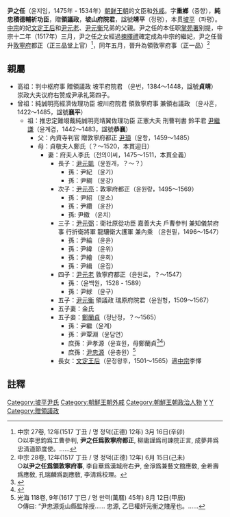'''尹之任'''（윤지임，1475年 - 1534年）[[朝鲜王朝|朝鲜王朝]]的文臣和[[外戚|外戚]]。字'''重鄕'''（중향），'''純忠積德輔祈功臣'''，贈'''領議政'''，'''坡山府院君'''，諡號'''靖平'''（정평），本贯[[坡平|坡平]]（파평）。[[朝鮮中宗|中宗]]的妃[[文定王后|文定王后]]和[[尹元老|尹元老]]、[[尹元衡|尹元衡]]兄弟的父親。尹之任的本任职[[掌苑署|掌苑署]]别提，中宗十二年（1517年）三月，尹之任之女經過[[揀擇禮|揀擇禮]]確定成為中宗的繼妃，尹之任晉升[[敦寧府|敦寧府]]都正（正三品堂上官）<ref>中宗 27卷, 12年(1517 丁丑 / 명 정덕(正德) 12年) 3月 16日(辛卯)<br>○以李思鈞爲工曹參判, '''尹之任爲敦寧府都正''', 柳庸謹爲司諫院正言, 成夢井爲忠淸道節度使。……</ref>，同年五月，晉升為領敦寧府事（正一品）<ref>中宗 28卷, 12年(1517 丁丑 / 명 정덕(正德) 12年) 6月 15日(己未)<br>○'''以尹之任爲領敦寧府事''', 李自華爲漢城府右尹, 金淨爲兼藝文館應敎, 金希壽爲應敎, 孔瑞麟爲副應敎, 李淸爲校理。</ref>

==親屬==
*高祖：判中枢府事 贈領議政 坡平府院君 {{tsl|ko|윤번|尹璠}}（윤번，1384～1448，諡號'''貞靖'''） 崇政大夫议府右赞成尹承礼第四子。 
*曾祖：純誠明亮經濟佐理功臣 坡川府院君 領敦寧府事 兼領右議政 {{tsl|ko|윤사흔|尹士昕}}（윤사흔，1422～1485，諡號'''襄平'''）
**祖：推忠定難翊戴純誠明亮靖翼佐理功臣 正憲大夫 刑曹判書 鈴平君 [[尹繼謙|尹繼謙]]（윤계겸，1442～1483，諡號'''恭襄'''）
***父：內資寺判官 贈敦寧府都正 [[尹頊|尹頊]]（윤항，1459～1485）
***母：貞敬夫人鄭氏（？～1520，本貫迎日）
****妻：府夫人李氏（전의이씨，1475～1511，本貫全義）
*****長子：[[尹元凱|尹元凱]]（윤원개，？～？）
******孫：尹紀 （윤기） 
******孫：尹綱 （윤강）
*****次子：[[尹元亮|尹元亮]]：敦寧府都正（윤원량，1495～1569）
******孫：尹紹 （윤소）
******孫：尹纘 （윤찬）
******孫: 尹緻 （윤치）
*****三子：[[尹元弼|尹元弼]]：衛社原從功臣 嘉善大夫 戶曹參判 兼知儀禁府事 行折衛將軍 龍驤衛大護軍 兼內乘 （윤원필，1496～1547）
******孫：尹綸 （윤윤）
******孫：尹緯 （윤위）
******孫：尹繪 （윤회）
******孫：尹緝 （윤집）
*****四子：[[尹元老|尹元老]] 敦寧府都正（윤원로，？～1547）
******孫：{{tsl|ko|윤백원|尹百源}}（윤백원，1528 - 1589）
******孫：尹絿 （윤구）
*****五子：[[尹元衡|尹元衡]] 領議政 瑞原府院君（윤원형，1509～1567）
*****五子妻：金氏
*****五子妾：[[鄭蘭貞|鄭蘭貞]]（정난정，？～1565）
******孫：尹繼（윤계）
******孫：尹覃淵（윤담연）
******庶孫：尹孝源（윤효원，母鄭蘭貞<ref>{{Cite web |url=http://sillok.history.go.kr/id/wna_10702013_002 |title=《宣祖實錄》8卷，宣祖7年2月13日第2條 |accessdate=2016-04-15 |archive-date=2016-04-24 |archive-url=https://web.archive.org/web/20160424050333/http://sillok.history.go.kr/id/wna_10702013_002 |dead-url=no }}</ref><ref>{{Cite web |url=http://royal.kostma.net/Data/images/JSK_WJ_K21047/Large/G002+JSK+KSM-WJ.1681.1111-20090525.K21047-IMG.023_23_040a.JPG |title=璿源錄 |access-date=2016-04-15 |archive-url=https://web.archive.org/web/20160424174258/http://royal.kostma.net/Data/images/JSK_WJ_K21047/Large/G002+JSK+KSM-WJ.1681.1111-20090525.K21047-IMG.023_23_040a.JPG |archive-date=2016-04-24 |dead-url=yes }}</ref>）
******庶孫：[[尹忠源|尹忠源]]（윤충원）<ref>光海 118卷, 9年(1617 丁巳 / 명 만력(萬曆) 45年) 8月 12日(甲辰)<br>○傳曰: “尹忠源兎山縣監除授…… 忠源, 乙巳權奸元衡之賤産也。……</ref>
*****長女：[[文定王后|文定王后]]（문정왕후，1501～1565）適[[朝鮮中宗|中宗]]李懌

== 註釋 ==
{{reflist}}



[[Category:坡平尹氏|Category:坡平尹氏]]
[[Category:朝鮮王朝外戚|Category:朝鮮王朝外戚]]
[[Category:朝鮮王朝政治人物|Category:朝鮮王朝政治人物]]
[[Category:京畿道出身人物|Y]]
[[Category:尹姓|Y]]
[[Category:贈領議政|Category:贈領議政]]